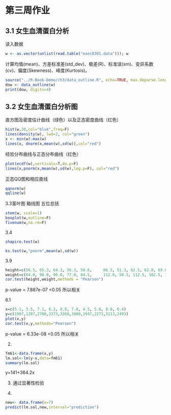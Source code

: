 # 第三周作业

## 3.1 女生血清蛋白分析

读入数据
```r
w <- as.vector(unlist(read.table("exec0301.data"))); w
```

计算均值(mean)、方差标准差(std_dev)、极差(R)、标准误(sm)、变异系数(cv)、偏度(Skewness)、峰度(Kurtosis)。
```r
source("../R-Book-Demo/ch3/data_outline.R", echo=TRUE, max.deparse.length=3e3)
dow <- data_outline(w)
print(dow, digits=4)
```

## 3.2 女生血清蛋白分析图

直方图及密度估计曲线（绿色）以及正态密度曲线（红色）

```r
hist(w,20,col="blue",freq=F)
lines(density(w), lwd=2, col="green")
x <- min(w):max(w)
lines(x, dnorm(x,mean(w),sd(w)),col="red")
```

经验分布曲线与正态分布曲线（红色）
```r
plot(ecdf(w),verticals=T,do.p=F)
lines(x,pnorm(x,mean(w),sd(w),log.p=F), col="red")
```

正态QQ图和相应直线
```r
qqnorm(w)
qqline(w)
```


3.3茎叶图 箱线图 五位总括
```r
stem(w, scale=1)
boxplot(w,outline=F)
fivenum(w,na.rm=F)
```

3.4
```r
shapiro.test(w)

ks.test(w,"pnorm",mean(w),sd(w))
```

3.9
```r
height=c(56.5, 65.3, 64.3, 56.3, 59.8,     66.5, 51.3, 62.5, 62.8, 69.0,            63.5, 67.0, 57.3, 62.5, 59.0,            72.0, 64.8, 57.5, 66.5)
weight=c(84.0, 98.0, 90.0, 77.0, 84.5,     112.0, 50.5, 112.5, 102.5, 112.5,    102.5, 133.0, 83.0, 84.0, 99.5,     150.0, 128.0, 85.0, 112.0)
cor.test(height,weight,methods = "Pearson")
```
p-value = 7.887e-07 <0.05 所以相关

6.1

```r
x=c(5.1, 3.5, 7.1, 6.2, 8.8, 7.8, 4.5, 5.6, 8.0, 6.4)
y=c(1907,1287,2700,2373,3260,3000,1947,2273,3113,2493)
plot(x,y)
cor.test(x,y,methods="Pearson")
```
p-value = 6.33e-08 <0.05 所以相关

2)
```r
fm61<-data.frame(x,y)
lm.sol<-lm(y~x,data=fm61)
summary(lm.sol)
```
y=141+364.2x

3)
通过显著性检验

4)
```r
new<- data.frame(x=7)
predict(lm.sol,new,interval="prediction")
```
